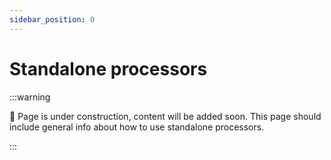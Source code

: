 ```yaml
---
sidebar_position: 0
---
```


# Standalone processors

:::warning

🚧 Page is under construction, content will be added soon.
This page should include general info about how to use standalone processors.

:::